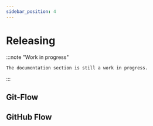 ```yaml
---
sidebar_position: 4
---
```


# Releasing

:::note "Work in progress"

    The documentation section is still a work in progress.

:::

## Git-Flow

## GitHub Flow
